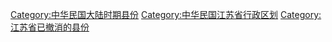 [[Category:中华民国大陆时期县份|Category:中华民国大陆时期县份]]
[[Category:中华民国江苏省行政区划|Category:中华民国江苏省行政区划]]
[[Category:江苏省已撤消的县份|Category:江苏省已撤消的县份]]